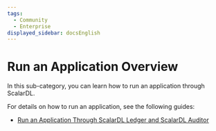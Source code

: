 ```yaml
---
tags:
  - Community
  - Enterprise
displayed_sidebar: docsEnglish
---
```


# Run an Application Overview

In this sub-category, you can learn how to run an application through ScalarDL.

For details on how to run an application, see the following guides:

- [Run an Application Through ScalarDL Ledger and ScalarDL Auditor](getting-started-auditor.mdx)
